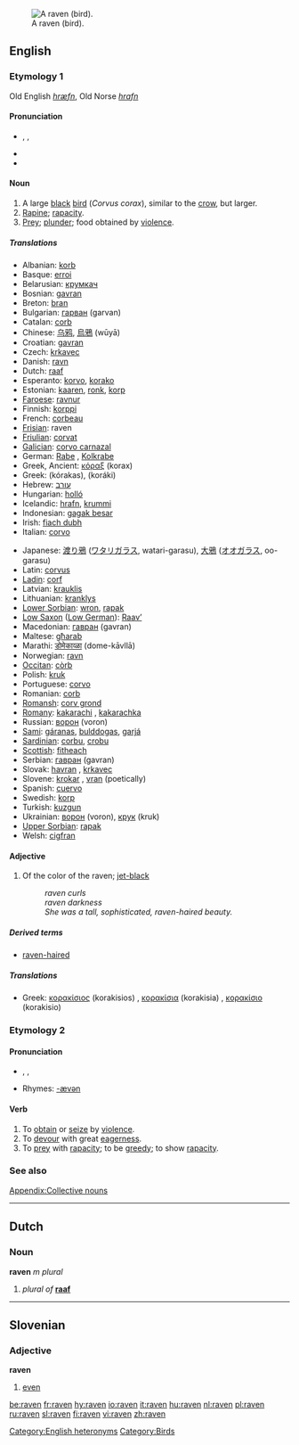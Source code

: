 {{wikipedia}}
[[Image:The Raven.jpg|thumb|right|A raven (bird).]]
==English==

===Etymology 1===
Old English ''[[hræfn]]'', Old Norse ''[[hrafn]]''

====Pronunciation====
*{{AHD|rāʹvən}}, {{IPA|/ˈreɪvən/}}, {{SAMPA|/"reIv@n/}}
*{{audio|en-us-raven.ogg|Audio (US)}}
*{{rhymes|eɪvən}}

====Noun====
{{en-noun}}

# A large [[black]] [[bird]] (''Corvus corax''), similar to the [[crow]], but larger.
# [[Rapine]]; [[rapacity]].
# [[Prey]]; [[plunder]]; food obtained by [[violence]].

=====Translations=====
{{trans-top|bird}}
*Albanian: [[korb]] {{m}}
*Basque: [[erroi]]
*Belarusian: [[крумкач]]
*Bosnian: [[gavran]] {{m}}
*Breton: [[bran]] {{m}}
*Bulgarian: [[гарван]] (garvan)
*Catalan: [[corb]] {{m}}
*Chinese: [[乌鸦]], [[烏鴉]] (wūyā)
*Croatian: [[gavran]]
*Czech: [[krkavec]]
*Danish: [[ravn]]
*Dutch: [[raaf]] {{m}}
*Esperanto: [[korvo]], [[korako]]
*Estonian: [[kaaren]], [[ronk]], [[korp]]
*[[Faroese]]: [[ravnur]]
*Finnish: [[korppi]]
*French: [[corbeau]] {{m}}
*[[Frisian]]: raven
*[[Friulian]]: [[corvat]]
*[[Galician]]: [[corvo carnazal]]
*German: [[Rabe]] {{m}}, [[Kolkrabe]] {{m}}
*Greek, Ancient: [[κόραξ]] (korax) {{m}}
*Greek: {{t|el|κόρακας|m|}} (kórakas), {{t|el|κοράκι|n|}} (koráki)
*Hebrew: [[עורב]]
*Hungarian: [[holló]]
*Icelandic: [[hrafn]], [[krummi]]
*Indonesian: [[gagak besar]]
*Irish: [[fiach dubh]]
*Italian: [[corvo]] {{m}}
{{trans-mid}}
*Japanese: [[渡り鴉]] ([[ワタリガラス]], watari-garasu), [[大鴉]] ([[オオガラス]], oo-garasu)
*Latin: [[corvus]] {{m}}
*[[Ladin]]: [[corf]]
*Latvian: [[krauklis]]
*Lithuanian: [[kranklys]] {{m}}
*[[Lower Sorbian]]: [[wron]], [[rapak]]
*[[Low Saxon]] ([[Low German]]): [[Raav’]] {{m}}
*Macedonian: [[гавран]] (gavran)
*Maltese: [[għarab]]
*Marathi: [[डोमेकाव्ळा]] (dome-kāvllā)
*Norwegian: [[ravn]]
*[[Occitan]]: [[còrb]]
*Polish: [[kruk]] {{m}}
*Portuguese: [[corvo]] {{m}}
*Romanian: [[corb]]
*[[Romansh]]: [[corv grond]]
*[[Romany]]: [[kakarachi]] {{m}}, [[kakarachka]] {{f}}
*Russian: [[ворон]] (voron) {{m}}
*[[Sami]]: [[gáranas]], [[bulddogas]], [[garjá]]
*[[Sardinian]]: [[corbu]], [[crobu]] {{m}}
*[[Scottish]]: [[fitheach]]
*Serbian: [[гавран]] (gavran)
*Slovak: [[havran#Slovak|havran]] {{m}}, [[krkavec]] {{m}}
*Slovene: [[krokar]] {{m}}, [[vran]] {{m}} (poetically)
*Spanish: [[cuervo]] {{m}}
*Swedish: [[korp]]
*Turkish: [[kuzgun]]
*Ukrainian: [[ворон]] (voron), [[крук]] (kruk)
*[[Upper Sorbian]]: [[rapak]]
*Welsh: [[cigfran]]
{{trans-bottom}}

{{trans-top|rapine; rapacity}}
{{trans-mid}}
{{trans-bottom}}

{{trans-top|prey; plunder; food obtained by violence}}
{{trans-mid}}
{{trans-bottom}}

====Adjective====
{{en-adj|-}}

# Of the color of the raven; [[jet-black]]
#:''raven curls''
#:''raven darkness''
#:''She was a tall, sophisticated, raven-haired beauty.''

=====Derived terms=====
*[[raven-haired]]

=====Translations=====
{{trans-top|of the color of the raven; jet-black}}
*Greek: [[κορακίσιος]] (korakisios) {{m}}, [[κορακίσια]] (korakisia) {{f}}, [[κορακίσιο]] (korakisio) {{n}}
{{trans-mid}}
{{trans-bottom}}

===Etymology 2===
{{etystub}}

====Pronunciation====
*{{AHD|răvʹən}}, {{IPA|/ˈrævən/}}, {{SAMPA|/"r{v@n/}}
*Rhymes: [[Rhymes:English:-ævən|-ævən]]

====Verb====
{{en-verb}}

# To [[obtain]] or [[seize]] by [[violence]].
# To [[devour]] with great [[eagerness]].
# To [[prey]] with [[rapacity]]; to be [[greedy]]; to show [[rapacity]].

===See also===
[[Appendix:Collective nouns]]

[[Category:English heteronyms]]

----

==Dutch==

===Noun===
'''raven''' ''m plural''

# ''plural of'' '''[[raaf]]'''

----

==Slovenian==

===Adjective===
'''raven'''

# [[even]]

[[Category:Birds]]

[[be:raven]]
[[fr:raven]]
[[hy:raven]]
[[io:raven]]
[[it:raven]]
[[hu:raven]]
[[nl:raven]]
[[pl:raven]]
[[ru:raven]]
[[sl:raven]]
[[fi:raven]]
[[vi:raven]]
[[zh:raven]]